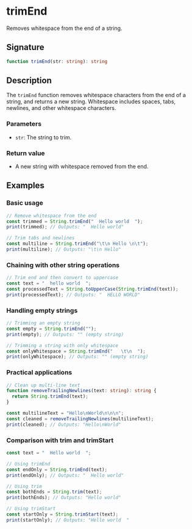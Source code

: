# trimEnd

Removes whitespace from the end of a string.

## Signature

```ts
function trimEnd(str: string): string
```

## Description

The `trimEnd` function removes whitespace characters from the end of a string, and returns a new string. Whitespace includes spaces, tabs, newlines, and other whitespace characters.

### Parameters
- `str`: The string to trim.

### Return value
- A new string with whitespace removed from the end.

## Examples

### Basic usage

```ts
// Remove whitespace from the end
const trimmed = String.trimEnd("  Hello world  ");
print(trimmed); // Outputs: "  Hello world"

// Trim tabs and newlines
const multiline = String.trimEnd("\t\n Hello \n\t");
print(multiline); // Outputs: "\t\n Hello"
```

### Chaining with other string operations

```ts
// Trim end and then convert to uppercase
const text = "  hello world  ";
const processedText = String.toUpperCase(String.trimEnd(text));
print(processedText); // Outputs: "  HELLO WORLD"
```

### Handling empty strings

```ts
// Trimming an empty string
const empty = String.trimEnd("");
print(empty); // Outputs: "" (empty string)

// Trimming a string with only whitespace
const onlyWhitespace = String.trimEnd("   \t\n  ");
print(onlyWhitespace); // Outputs: "" (empty string)
```

### Practical applications

```ts
// Clean up multi-line text
function removeTrailingNewlines(text: string): string {
  return String.trimEnd(text);
}

const multilineText = "Hello\nWorld\n\n\n";
const cleaned = removeTrailingNewlines(multilineText);
print(cleaned); // Outputs: "Hello\nWorld"
```

### Comparison with trim and trimStart

```ts
const text = "  Hello world  ";

// Using trimEnd
const endOnly = String.trimEnd(text);
print(endOnly); // Outputs: "  Hello world"

// Using trim
const bothEnds = String.trim(text);
print(bothEnds); // Outputs: "Hello world"

// Using trimStart
const startOnly = String.trimStart(text);
print(startOnly); // Outputs: "Hello world  "
```